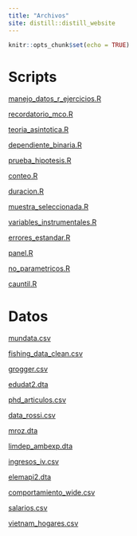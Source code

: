 ```yaml
---
title: "Archivos"
site: distill::distill_website
---
```


```r
knitr::opts_chunk$set(echo = TRUE)
```

# Scripts

[manejo_datos_r_ejercicios.R](./scripts/manejo_datos_r_ejercicios.R)

[recordatorio_mco.R](./scripts/recordatorio_mco.R)

[teoria_asintotica.R](./scripts/teoria_asintotica.R)

[dependiente_binaria.R](./scripts/dependiente_binaria.R)

[prueba_hipotesis.R](./scripts/prueba_hipotesis.R)

[conteo.R](./scripts/conteo.R)

[duracion.R](./scripts/duracion.R)

[muestra_seleccionada.R](./scripts/muestra_seleccionada.R)

[variables_instrumentales.R](./scripts/variables_instrumentales.R)

[errores_estandar.R](./scripts/errores_estandar.R)

[panel.R](./scripts/panel.R)

[no_parametricos.R](./scripts/no_parametricos.R)

[cauntil.R](./scripts/cuantil.R)


# Datos

[mundata.csv](./data/mundata.csv)

[fishing_data_clean.csv](./data/fishing_data_clean.csv)

[grogger.csv](./data/grogger.csv)

[edudat2.dta](./data/edudat2.dta)

[phd_articulos.csv](./data/phd_articulos.csv)

[data_rossi.csv](./data/data_rossi.csv)

[mroz.dta](./data/mroz.dta)

[limdep_ambexp.dta](./data/limdep_ambexp.dta)

[ingresos_iv.csv](./data/ingresos_iv.csv)

[elemapi2.dta](./data/elemapi2.dta)

[comportamiento_wide.csv](./data/comportamiento_wide.csv)

[salarios.csv](./data/salarios.csv)

[vietnam_hogares.csv](./data/vietnam_hogares.csv)